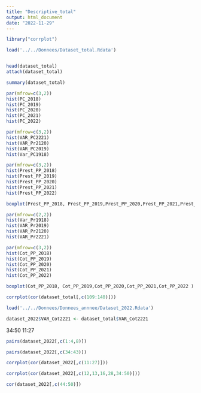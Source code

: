```yaml
---
title: "Descriptive_total"
output: html_document
date: "2022-11-29"
---
```



```r
library("corrplot")
```


```r
load('../../Donnees/Dataset_total.Rdata')


head(dataset_total)
attach(dataset_total)
```
```r
summary(dataset_total)
```


```r
par(mfrow=c(3,2))
hist(PC_2018)
hist(PC_2019)
hist(PC_2020)
hist(PC_2021)
hist(PC_2022)
```

```r
par(mfrow=c(3,2))
hist(VAR_PC2221)
hist(VAR_Pr2120)
hist(VAR_PC2019)
hist(Var_PC1918)

```


```r
par(mfrow=c(3,2))
hist(Prest_PP_2018)
hist(Prest_PP_2019)
hist(Prest_PP_2020)
hist(Prest_PP_2021)
hist(Prest_PP_2022)
```




```r
boxplot(Prest_PP_2018, Prest_PP_2019,Prest_PP_2020,Prest_PP_2021,Prest_PP_2022,ylim=c(0,5000))
```


```r
par(mfrow=c(2,2))
hist(Var_Pr1918)
hist(VAR_Pr2019)
hist(VAR_Pr2120)
hist(VAR_Pr2221)
```


```r
par(mfrow=c(3,2))
hist(Cot_PP_2018)
hist(Cot_PP_2019)
hist(Cot_PP_2020)
hist(Cot_PP_2021)
hist(Cot_PP_2022)
```




```r
boxplot(Cot_PP_2018, Cot_PP_2019,Cot_PP_2020,Cot_PP_2021,Cot_PP_2022 )
```



```r
corrplot(cor(dataset_total[,c(109:140)]))
```





```r
load('../../Donnees/Donnees_annnee/Dataset_2022.Rdata')
```

```r
dataset_2022$VAR_Cot2221 <- dataset_total$VAR_Cot2221
```

34:50   11:27
```r
pairs(dataset_2022[,c(1:4,8)])
```

```r
pairs(dataset_2022[,c(34:43)])
```
```r
corrplot(cor(dataset_2022[,c(11:27)]))
```


```r
corrplot(cor(dataset_2022[,c(12,13,16,28,34:50)]))
```
```r
cor(dataset_2022[,c(44:50)])
```








